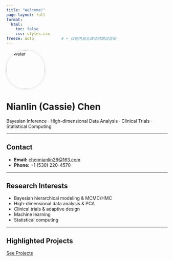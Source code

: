 ```yaml
---
title: "Welcome!"
page-layout: full     
format:
  html:
    toc: false
    css: styles.css
freeze: auto            # ← 仅在内容无改动时跳过渲染
---
```


<div class="text-center my-5">
  <img src="images/avatar.png" alt="Avatar" style="width:120px;border-radius:50%;box-shadow:0 0 8px rgba(0,0,0,0.15);" />
  <h1 class="mt-3"><strong>Nianlin (Cassie) Chen</strong></h1>
  <p class="lead">
    Bayesian Inference · High-dimensional Data Analysis · Clinical Trials · Statistical Computing
  </p>
</div>

---

## Contact
- **Email:** [chennianlin26@163.com](mailto:chennianlin26@163.com)
- **Phone:** +1&nbsp;(530)&nbsp;220-4570  

---

## Research Interests
- Bayesian hierarchical modeling &amp; MCMC/HMC  
- High-dimensional data analysis &amp; PCA  
- Clinical trials &amp; adaptive design  
- Machine learning  
- Statistical computing  

---

## Highlighted Projects

<a class="btn btn-primary btn-lg" href="projects/">See Projects</a>